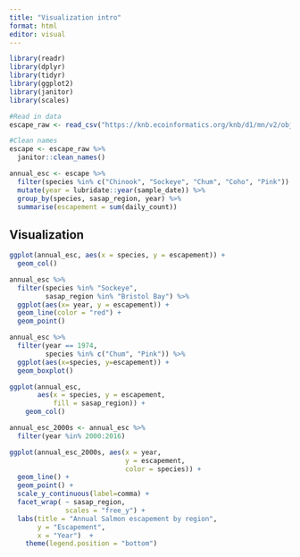 ```yaml
---
title: "Visualization intro"
format: html
editor: visual
---
```


```r
library(readr)
library(dplyr)
library(tidyr)
library(ggplot2)
library(janitor)
library(scales)

```

```r
#Read in data
escape_raw <- read_csv("https://knb.ecoinformatics.org/knb/d1/mn/v2/object/urn%3Auuid%3Af119a05b-bbe7-4aea-93c6-85434dcb1c5e")
```

```r
#Clean names
escape <- escape_raw %>%
  janitor::clean_names()
```

```r
annual_esc <- escape %>%
  filter(species %in% c("Chinook", "Sockeye", "Chum", "Coho", "Pink")) %>%
  mutate(year = lubridate::year(sample_date)) %>%
  group_by(species, sasap_region, year) %>%
  summarise(escapement = sum(daily_count))
```
## Visualization
```r
ggplot(annual_esc, aes(x = species, y = escapement)) +
  geom_col()
```
```r
annual_esc %>%
  filter(species %in% "Sockeye",
         sasap_region %in% "Bristol Bay") %>%
  ggplot(aes(x= year, y = escapement)) +
  geom_line(color = "red") +
  geom_point()
```
```r
annual_esc %>%
  filter(year == 1974,
         species %in% c("Chum", "Pink")) %>%
  ggplot(aes(x=species, y=escapement)) +
  geom_boxplot()
```

```r
ggplot(annual_esc,
       aes(x = species, y = escapement,
           fill = sasap_region)) +
    geom_col()
```
```r
annual_esc_2000s <- annual_esc %>%
  filter(year %in% 2000:2016)
```

```r
ggplot(annual_esc_2000s, aes(x = year,
                             y = escapement,
                             color = species)) +
  geom_line() +
  geom_point() +
  scale_y_continuous(label=comma) +
  facet_wrap( ~ sasap_region,
              scales = "free_y") +
  labs(title = "Annual Salmon escapement by region",
       y = "Escapement", 
       x = "Year")  +
    theme(legend.position = "bottom")
```
```r

```

